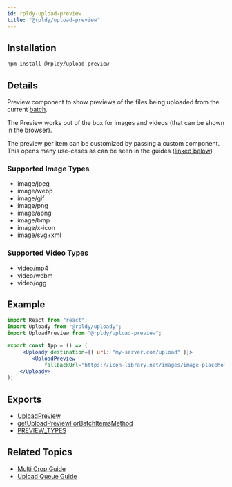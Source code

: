 ```yaml
---
id: rpldy-upload-preview
title: "@rpldy/upload-preview"
---
```


## Installation

```bash npm2yarn
npm install @rpldy/upload-preview
```

## Details

Preview component to show previews of the files being uploaded from the current [batch](../getting-started/concepts).

The Preview works out of the box for images and videos (that can be shown in the browser).

The preview per item can be customized by passing a custom component. This opens many use-cases as can be seen in the guides ([linked below](#related-topics))

### Supported Image Types

- image/jpeg
- image/webp
- image/gif
- image/png
- image/apng
- image/bmp
- image/x-icon
- image/svg+xml

### Supported Video Types

- video/mp4
- video/webm
- video/ogg

## Example

```jsx
import React from "react";
import Uploady from "@rpldy/uploady";
import UploadPreview from "@rpldy/upload-preview";

export const App = () => (
     <Uploady destination={{ url: "my-server.com/upload" }}>
        <UploadPreview
            fallbackUrl="https://icon-library.net/images/image-placeholder-icon/image-placeholder-icon-6.jpg"/>
    </Uploady>
);
```

## Exports

* [UploadPreview](../api/components/uploadPreview)
* [getUploadPreviewForBatchItemsMethod](../utils/getUploadPreviewForBatchItemsMethod)
* [PREVIEW_TYPES](../api/constants#previewTypes)

## Related Topics

* [Multi Crop Guide](../guides/MultiCrop)
* [Upload Queue Guide](../guides/UploadQueue)
